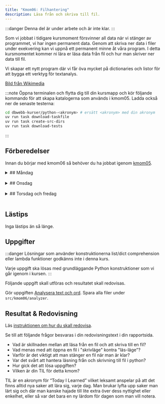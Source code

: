 ```yaml
---
title: "Kmom06: Filhantering" 
description: Läsa från och skriva till fil.
---
```




:::danger
Denna del är under arbete och är inte klar.
:::

Som vi jobbat i tidigare kursmoment försvinner all data när vi stänger av programmet, vi har ingen permanent data. Genom att skriva ner data i filer under exekvering kan vi uppnå ett permanent minne åt våra program. I detta kursmomentet kommer ni lära er läsa data från fil och hur man skriver ner data till fil.

Vi skapar ett nytt program där vi får öva mycket på dictionaries och listor för att bygga ett verktyg för textanalys.

[Bild från Wikimedia](https://en.wikipedia.org/wiki/Letter_frequency#mediaviewer/File:English_letter_frequency_(frequency).svg)



:::note
Öppna terminalen och flytta dig till din kursmapp och kör följande kommando för att skapa katalogerna som används i kmom05. Ladda också ner de senaste testerna:

```bash
cd dbwebb-kurser/python-<akronym> # ersätt <akronym> med din akronym
uv run task download-taskfile
uv run task create-src-dirs
uv run task download-tests
```
:::


## Förberedelser
Innan du börjar med kmom06 så behöver du ha jobbat igenom [kmom05](/website/kmom/kmom05).
<br/>

<details>
<summary>
## Måndag
</summary>


:::tip
När du ska jobba med kursen är det lättast om du öppnar VSCode från terminalen innan du börjar jobba.

```bash
cd dbwebb-kurser/python-<din akronym>
code .
```

Använd `practice`-mappen (eller `practice_validation` om du vill validera din kod) i kmom05- katalogen för att skriva övningskod. 
:::


#### Att göra

Vi fortsätter att läsa i boken [Python for Everybody: Exploring data in Python3](/website/laromaterial/böcker/).

<Steps>  

1. Läs och jobba igenom följande kapitel i boken (alternativt kolla på videorna):
    * Ch7 Files

    :::tip
    Vi påminner återigen om att det inte räcker inte med att bara läsa. Du behöver experimentera med koden. Gör övningarna i boken. Testa ändra saker och se vad som händer. 
    :::
    
    De exempelprogram du gör i samband med att du läser i boken och tittar på tillhörande videor kan du spara i ditt kursrepo under `src/kmom06/practice` alternativt `src/kmom06/practice_validate` om du vill validera din kod.

2. Titta igenom  <YouTube
    id="4mX0uPQFLDU"
    title="Text Files in Python"
/>   

3. Jobba igenom artikeln/övningen [Att läsa filer som strängar i Python](/website/laromaterial/övning/att-lasa-filer-i-python-strings). 

4. Jobba igenom artikeln/övningen [Att läsa filer till en lista i Python](/website/laromaterial/övning/att-lasa-filer-i-python). 

5. Jobba igenom artikeln/övningen [Absoluta och relativa sökvägar](/website/laromaterial/övning/filer-absolut-och-relativ-sokvag). 


</Steps>

</details>
<br/>




<details>
<summary>
## Onsdag
</summary>

Jobba igenom [seminarium kmom06](/website/laromaterial/seminarium/kmom06). Det görs på onsdagens lektion.

</details>
<br/>

<details>
<summary>
## Torsdag och fredag
</summary>

### Att göra

<Steps>

1. Lös uppgifterna under [Uppgifter](#uppgifter).

</Steps>

</details>
<br/>


## Lästips

Inga lästips än så länge.


## Uppgifter


:::danger
Lösningar som använder konstruktionerna list/dict comprehension eller lambda funktioner godkänns inte i denna kurs.

Varje uppgift ska lösas med grundläggande Python konstruktioner som vi går igenom i kursen.
:::

Följande uppgift skall utföras och resultatet skall redovisas.


Gör uppgiften [Analysera text och ord](/website/laromaterial/uppgift/analysera-text-och-ord). Spara alla filer under `src/kmom06/analyzer`.


## Resultat & Redovisning

Läs [instruktionen om hur du skall redovisa](/website/laromaterial/instruktion/resultat-och-redovisning).

Se till att följande frågor besvaras i din redovisningstext i din rapportsida.

- Vad är skillnaden mellan att läsa från en fil och att skriva till en fil?
- Vad menas med att öppna en fil i "skrivläge" kontra "läs-läge"?
- Varför är det viktigt att man stänger en fil när man är klar?
- Var det svårt att hantera läsning från och skrivning till fil i python?
- Hur gick det att lösa uppgiften? 
- Vilken är din TIL för detta kmom?

TIL är en akronym för “Today I Learned” vilket leksamt anspelar på att det finns alltid nya saker att lära sig, varje dag. Man brukar lyfta upp saker man lärt sig och där man kanske hajade till lite extra över dess nyttighet eller enkelhet, eller så var det bara en ny lärdom för dagen som man vill notera.
